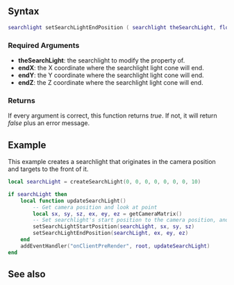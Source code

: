  
{{Client function}}
{{New feature/item|3.0160|1.6|7683|This function sets the end position of a [[/Element/Searchlight.md|searchlight]] element.}}

==Syntax== 
<syntaxhighlight lang="lua">
searchlight setSearchLightEndPosition ( searchlight theSearchLight, float endX, float endY, float endZ )
</syntaxhighlight>
{{OOP||[[/Element/Searchlight.md|searchLight]]:setEndPosition|endPosition|getSearchLightEndPosition}}

===Required Arguments===
*'''theSearchLight''': the searchlight to modify the property of.
*'''endX''': the X coordinate where the searchlight light cone will end.
*'''endY''': the Y coordinate where the searchlight light cone will end.
*'''endZ''': the Z coordinate where the searchlight light cone will end.

===Returns===
If every argument is correct, this function returns ''true''. If not, it will return ''false'' plus an error message.

==Example==
This example creates a searchlight that originates in the camera position and targets to the front of it.
<syntaxhighlight lang="lua">
local searchLight = createSearchLight(0, 0, 0, 0, 0, 0, 0, 10)

if searchLight then
    local function updateSearchLight()
        -- Get camera position and look at point
        local sx, sy, sz, ex, ey, ez = getCameraMatrix()
        -- Set searchlight's start position to the camera position, and end position to the look at point
        setSearchLightStartPosition(searchLight, sx, sy, sz)
        setSearchLightEndPosition(searchLight, ex, ey, ez)
    end
    addEventHandler("onClientPreRender", root, updateSearchLight)
end
</syntaxhighlight>

==See also==
{{Client_searchlight_functions}}